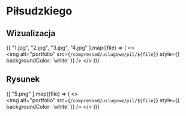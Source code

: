 
# Piłsudzkiego

## Wizualizacja

{[
  "1.jpg", "2.jpg", "3.jpg", "4.jpg"
].map((file) => (
  <>
    <br />
    <Zoom>
      <img 
        alt="portfolio" 
        src={`/compressed/uslugowe/pil/${file}`} 
        style={{ backgroundColor: 'white' }} 
      />
    </Zoom>
  </>
))}

## Rysunek

{[
  "5.png"
].map((file) => (
  <>
    <br />
    <Zoom>
      <img 
        alt="portfolio" 
        src={`/compressed/uslugowe/pil/${file}`} 
        style={{ backgroundColor: 'white' }} 
      />
    </Zoom>
  </>
))}
